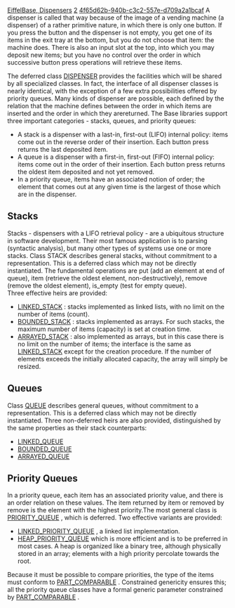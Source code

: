 [[Property:title|EiffelBase, Dispensers]]
[[Property:weight|2]]
[[Property:uuid|4f65d62b-940b-c3c2-557e-d709a2a1bcaf]]
A dispenser is called that way because of the image of a vending machine (a dispenser) of a rather primitive nature, in which there is only one button. If you press the button and the dispenser is not empty, you get one of its items in the exit tray at the bottom, but you do not choose that item: the machine does. There is also an input slot at the top, into which you may deposit new items; but you have no control over the order in which successive button press operations will retrieve these items.

The deferred class [[ref:/libraries/base/reference/dispenser_chart|DISPENSER]]  provides the facilities which will be shared by all specialized classes. In fact, the interface of all dispenser classes is nearly identical, with the exception of a few extra possibilities offered by priority queues. Many kinds of dispenser are possible, each defined by the relation that the machine defines between the order in which items are inserted and the order in which they arereturned. The Base libraries support three important categories - stacks, queues, and priority queues:
* A stack is a dispenser with a last-in, first-out (LIFO) internal policy: items come out in the reverse order of their insertion. Each button press returns the last deposited item.
* A queue is a dispenser with a first-in, first-out (FIFO) internal policy: items come out in the order of their insertion. Each button press returns the oldest item deposited and not yet removed.
* In a priority queue, items have an associated notion of order; the element that comes out at any given time is the largest of those which are in the dispenser.

==Stacks==

Stacks - dispensers with a LIFO retrieval policy - are a ubiquitous structure in software development. Their most famous application is to parsing (syntactic analysis), but many other types of systems use one or more stacks. Class STACK describes general stacks, without commitment to a representation. This is a deferred class which may not be directly instantiated. The fundamental operations are put (add an element at end of queue), item (retrieve the oldest element, non-destructively), remove (remove the oldest element), is_empty (test for empty queue). <br/>
Three effective heirs are provided: 
* [[ref:/libraries/base/reference/linked_stack_chart|LINKED_STACK]] : stacks implemented as linked lists, with no limit on the number of items (<eiffel>count</eiffel>).
* [[ref:/libraries/base/reference/bounded_stack_chart|BOUNDED_STACK]] : stacks implemented as arrays. For such stacks, the maximum number of items (<eiffel>capacity</eiffel>) is set at creation time.
* [[ref:/libraries/base/reference/arrayed_stack_chart|ARRAYED_STACK]] : also implemented as arrays, but in this case there is no limit on the number of items; the interface is the same as [[ref:/libraries/base/reference/linked_stack_chart|LINKED_STACK]]  except for the creation procedure. If the number of elements exceeds the initially allocated capacity, the array will simply be resized.

==Queues==

Class [[ref:/libraries/base/reference/queue_chart|QUEUE]]  describes general queues, without commitment to a representation. This is a deferred class which may not be directly instantiated. Three non-deferred heirs are also provided, distinguished by the same properties as their stack counterparts:
* [[ref:/libraries/base/reference/linked_queue_chart|LINKED_QUEUE]] 
* [[ref:/libraries/base/reference/bounded_queue_chart|BOUNDED_QUEUE]] 
* [[ref:/libraries/base/reference/arrayed_queue_chart|ARRAYED_QUEUE]] 

==Priority Queues==

In a priority queue, each item has an associated priority value, and there is an order relation on these values. The item returned by item or removed by remove is the element with the highest priority.The most general class is [[ref:/libraries/base/reference/priority_queue_chart|PRIORITY_QUEUE]]  , which is deferred. Two effective variants are provided:
*  [[ref:/libraries/base/reference/linked_priority_queue_chart|LINKED_PRIORITY_QUEUE]] , a linked list implementation.
*  [[ref:/libraries/base/reference/heap_priority_queue_chart|HEAP_PRIORITY_QUEUE]]  which is more efficient and is to be preferred in most cases. A heap is organized like a binary tree, although physically stored in an array; elements with a high priority percolate towards the root.

Because it must be possible to compare priorities, the type of the items must conform to [[ref:/libraries/base/reference/part_comparable_chart|PART_COMPARABLE]] . Constrained genericity ensures this; all the priority queue classes have a formal generic parameter constrained by [[ref:/libraries/base/reference/part_comparable_chart|PART_COMPARABLE]] .





